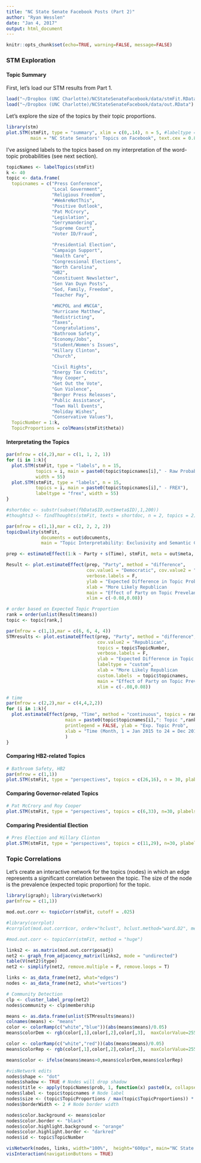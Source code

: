 ```yaml
---
title: "NC State Senate Facebook Posts (Part 2)"
author: "Ryan Wesslen"
date: "Jan 4, 2017"
output: html_document
---
```

  
```r
knitr::opts_chunk$set(echo=TRUE, warning=FALSE, message=FALSE)
```

### STM Exploration

#### Topic Summary

First, let's load our STM results from Part 1.

```r
load("~/Dropbox (UNC Charlotte)/NCStateSenateFacebook/data/stmFit.RData")
load("~/Dropbox (UNC Charlotte)/NCStateSenateFacebook/data/out.RData")
```

Let's explore the size of the topics by their topic proportions.

```r
library(stm)
plot.STM(stmFit, type = "summary", xlim = c(0,.14), n = 5, #labeltype = "frex",
         main = "NC State Senators' Topics on Facebook", text.cex = 0.8)
```

I've assigned labels to the topics based on my interpretation of the word-topic probabilities (see next section).

```r
topicNames <- labelTopics(stmFit)
k <- 40
topic <- data.frame(
  topicnames = c("Press Conference",
                 "Local Government",
                 "Religious Freedom",
                 "#WeAreNotThis",
                 "Positive Outlook",
                 "Pat McCrory",
                 "Legislation",
                 "Gerrymandering",
                 "Supreme Court",
                 "Voter ID/Fraud",

                 "Presidential Election",
                 "Campaign Support",
                 "Health Care",
                 "Congressional Elections",
                 "North Carolina",
                 "HB2",
                 "Constituent Newsletter",
                 "Sen Van Duyn Posts",
                 "God, Family, Freedom",
                 "Teacher Pay",

                 "#NCPOL and #NCGA",
                 "Hurricane Matthew",
                 "Redistricting",
                 "Taxes",
                 "Congratulations",
                 "Bathroom Safety",
                 "Economy/Jobs",
                 "Student/Women's Issues",
                 "Hillary Clinton",
                 "Church",

                 "Civil Rights",
                 "Energy Tax Credits",
                 "Roy Cooper",
                 "Get Out the Vote",
                 "Gun Violence",
                 "Berger Press Releases",
                 "Public Assistance",
                 "Town Hall Events",
                 "Holiday Wishes",
                 "Conservative Values"),
  TopicNumber = 1:k,
  TopicProportions = colMeans(stmFit$theta))
```

#### Interpretating the Topics

```r
par(mfrow = c(4,2),mar = c(1, 1, 2, 1))
for (i in 1:k){
  plot.STM(stmFit, type = "labels", n = 15, 
           topics = i, main = paste0(topic$topicnames[i]," - Raw Probabilities"),
           width = 55)
  plot.STM(stmFit, type = "labels", n = 15, 
           topics = i, main = paste0(topic$topicnames[i]," - FREX"), 
           labeltype = "frex", width = 55)
}
```

```r
#shortdoc <- substr(subset(fbData$ID,out$meta$ID),1,200))
#thoughts3 <- findThoughts(stmFit, texts = shortdoc, n = 2, topics = 2)
```

```r
par(mfrow = c(1,1),mar = c(2, 2, 2, 2))
topicQuality(stmFit,
             documents = out$documents, 
             main = "Topic Interpretability: Exclusivity and Semantic Coherence")
```

```r
prep <- estimateEffect(1:k ~ Party + s(Time), stmFit, meta = out$meta, uncertainty = "Global")

Result <- plot.estimateEffect(prep, "Party", method = "difference", 
                              cov.value1 = "Democratic", cov.value2 = "Republican", 
                              verbose.labels = F, 
                              ylab = "Expected Difference in Topic Probability by Party \n (with 95% Confidence Intervals)", 
                              xlab = "More Likely Republican                         Not Significant                          More Likely Democratic",
                              main = "Effect of Party on Topic Prevelance for Facebook Posts of NC State Senators",
                              xlim = c(-0.08,0.08))

# order based on Expected Topic Proportion
rank = order(unlist(Result$means))
topic <- topic[rank,]

par(mfrow = c(1,1),mar = c(6, 6, 4, 4))
STMresults <- plot.estimateEffect(prep, "Party", method = "difference", cov.value1 = "Democratic", 
                                  cov.value2 = "Republican", 
                                  topics = topic$TopicNumber,
                                  verbose.labels = F, 
                                  ylab = "Expected Difference in Topic Probability by Party \n (with 95% Confidence Intervals)", 
                                  labeltype = "custom",
                                  xlab = "More Likely Republican                         Not Significant                          More Likely Democratic",
                                  custom.labels  = topic$topicnames, 
                                  main = "Effect of Party on Topic Prevelance for Facebook Posts of NC State Senators",
                                  xlim = c(-.08,0.08))
```

```r
# time
par(mfrow = c(2,2),mar = c(4,4,2,2))
for (i in 1:k){
  plot.estimateEffect(prep, "Time", method = "continuous", topics = rank[i], model = z,  
                      main = paste0(topic$topicnames[i],": Topic ",rank[i]),
                      printlegend = FALSE, ylab = "Exp. Topic Prob", 
                      xlab = "Time (Month, 1 = Jan 2015 to 24 = Dec 2016)", ylim = c(-0.01,0.2)
                      )
}
```

#### Comparing HB2-related Topics

```r
# Bathroom Safety, HB2
par(mfrow = c(1,1))
plot.STM(stmFit, type = "perspectives", topics = c(26,16), n = 30, plabels = c("Bathroom Safety","HB2"))
```

#### Comparing Governor-related Topics

```r
# Pat McCrory and Roy Cooper
plot.STM(stmFit, type = "perspectives", topics = c(6,33), n=30, plabels = c("Pat McCrory","Roy Cooper"))
```

#### Comparing Presidential Election

```r
# Pres Election and Hillary Clinton
plot.STM(stmFit, type = "perspectives", topics = c(11,29), n=30, plabels = c("Presidential Election","Hillary Clinton"))
```

### Topic Correlations

Let's create an interactive network for the topics (nodes) in which an edge represents a significant correlation between the topic. The size of the node is the prevalence (expected topic proportion) for the topic.

```r
library(igraph); library(visNetwork)
par(mfrow = c(1,1))

mod.out.corr <- topicCorr(stmFit, cutoff = .025)

#library(corrplot)
#corrplot(mod.out.corr$cor, order="hclust", hclust.method="ward.D2", method = "circle", type = "lower", diag = F)

#mod.out.corr <- topicCorr(stmFit, method = "huge")

links2 <- as.matrix(mod.out.corr$posadj)
net2 <- graph_from_adjacency_matrix(links2, mode = "undirected")
table(V(net2)$type)
net2 <- simplify(net2, remove.multiple = F, remove.loops = T) 

links <- as_data_frame(net2, what="edges")
nodes <- as_data_frame(net2, what="vertices")

# Community Detection
clp <- cluster_label_prop(net2)
nodes$community <- clp$membership

means <- as.data.frame(unlist(STMresults$means))
colnames(means) <- "means"
color <- colorRamp(c("white","blue"))(abs(means$means)/0.05)
means$colorDem <- rgb(color[,1],color[,2],color[,3],  maxColorValue=255)

color <- colorRamp(c("white","red"))(abs(means$means)/0.05)
means$colorRep <- rgb(color[,1],color[,2],color[,3],  maxColorValue=255)

means$color <- ifelse(means$means>0,means$colorDem,means$colorRep)

#visNetwork edits
nodes$shape <- "dot"  
nodes$shadow <- TRUE # Nodes will drop shadow
nodes$title <- apply(topicNames$prob, 1, function(x) paste0(x, collapse = " + "))[rank] # Text on click
nodes$label <- topic$topicnames # Node label
nodes$size <- (topic$TopicProportions / max(topic$TopicProportions)) * 40 # Node size
nodes$borderWidth <- 2 # Node border width

nodes$color.background <- means$color
nodes$color.border <- "black"
nodes$color.highlight.background <- "orange"
nodes$color.highlight.border <- "darkred"
nodes$id <- topic$TopicNumber

visNetwork(nodes, links, width="100%",  height="600px", main="NC State Senator Topic (Correlation) Network") %>% visOptions(highlightNearest = list(enabled = TRUE, algorithm = "hierarchical")) %>% 
visInteraction(navigationButtons = TRUE) 
```


